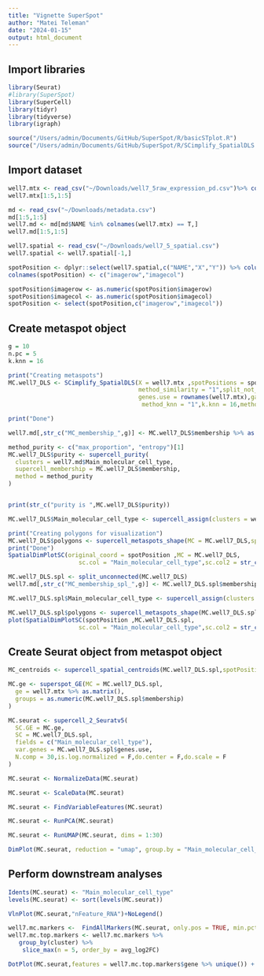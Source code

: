 ```yaml
---
title: "Vignette SuperSpot"
author: "Matei Teleman"
date: "2024-01-15"
output: html_document
---
```


## Import libraries
```r
library(Seurat)
#library(SuperSpot)
library(SuperCell)
library(tidyr)
library(tidyverse)
library(igraph)
```

```r
source("/Users/admin/Documents/GitHub/SuperSpot/R/basicSTplot.R")
source("/Users/admin/Documents/GitHub/SuperSpot/R/SCimplify_SpatialDLS.R")
```


## Import dataset
```r
well7.mtx <- read_csv("~/Downloads/well7_5raw_expression_pd.csv")%>% column_to_rownames("GENE")
well7.mtx[1:5,1:5]

md <- read_csv("~/Downloads/metadata.csv")
md[1:5,1:5]
well7.md <- md[md$NAME %in% colnames(well7.mtx) == T,]
well7.md[1:5,1:5]

well7.spatial <- read_csv("~/Downloads/well7_5_spatial.csv")
well7.spatial <- well7.spatial[-1,]

spotPosition <- dplyr::select(well7.spatial,c("NAME","X","Y")) %>% column_to_rownames("NAME")
colnames(spotPosition) <- c("imagerow","imagecol")

spotPosition$imagerow <- as.numeric(spotPosition$imagerow)
spotPosition$imagecol <- as.numeric(spotPosition$imagecol)
spotPosition <- select(spotPosition,c("imagerow","imagecol"))
```

## Create metaspot object
```r
g = 10
n.pc = 5
k.knn = 16

print("Creating metaspots")
MC.well7_DLS <- SCimplify_SpatialDLS(X = well7.mtx ,spotPositions = spotPosition ,
                                     method_similarity = "1",split_not_connected = T,
                                     genes.use = rownames(well7.mtx),gamma = i,n.pc = 30,
                                      method_knn = "1",k.knn = 16,method_normalization = "log_normalize",cell.annotation = well7.md$Main_molecular_cell_type)

print("Done")

well7.md[,str_c("MC_membership_",g)] <- MC.well7_DLS$membership %>% as.character()

method_purity <- c("max_proportion", "entropy")[1]
MC.well7_DLS$purity <- supercell_purity(
  clusters = well7.md$Main_molecular_cell_type,
  supercell_membership = MC.well7_DLS$membership, 
  method = method_purity
)


print(str_c("purity is ",MC.well7_DLS$purity))

MC.well7_DLS$Main_molecular_cell_type <- supercell_assign(clusters = well7.md$Main_molecular_cell_type,supercell_membership = MC.well7_DLS$membership,method = "absolute")

print("Creating polygons for visualization")
MC.well7_DLS$polygons <- supercell_metaspots_shape(MC = MC.well7_DLS,spotpositions = spotPosition ,annotation = "Main_molecular_cell_type",concavity = 2,membership_name = "membership")
print("Done")
SpatialDimPlotSC(original_coord = spotPosition ,MC = MC.well7_DLS,
                    sc.col = "Main_molecular_cell_type",sc.col2 = str_c("MC_membership_",g),polygons_col = "polygons" ,meta_data = well7.md , pt_size = 1,concavity = 2)+NoLegend()

MC.well7_DLS.spl <- split_unconnected(MC.well7_DLS)
well7.md[,str_c("MC_membership_spl_",g)] <- MC.well7_DLS.spl$membership %>% as.character()

MC.well7_DLS.spl$Main_molecular_cell_type <- supercell_assign(clusters = well7.md $Main_molecular_cell_type,supercell_membership = MC.well7_DLS.spl$membership,method = "absolute")

MC.well7_DLS.spl$polygons <- supercell_metaspots_shape(MC.well7_DLS.spl,spotpositions = spotPosition ,annotation = "Main_molecular_cell_type",concavity = 2,membership_name = "membership")
plot(SpatialDimPlotSC(spotPosition ,MC.well7_DLS.spl,
                    sc.col = "Main_molecular_cell_type",sc.col2 = str_c("MC_membership_spl_",g),polygons_col = "polygons" ,meta_data = well7.md , concavity = 2)+NoLegend()+ theme(plot.background = element_rect(fill = 'black'),panel.background = element_rect(fill = 'black'),panel.grid.major = element_blank(), panel.grid.minor = element_blank()))
```

## Create Seurat object from metaspot object
```r
MC_centroids <- supercell_spatial_centroids(MC.well7_DLS.spl,spotPositions = spotPosition)

MC.ge <- superspot_GE(MC = MC.well7_DLS.spl,
  ge = well7.mtx %>% as.matrix(),
  groups = as.numeric(MC.well7_DLS.spl$membership)
)

MC.seurat <- supercell_2_Seuratv5(
  SC.GE = MC.ge, 
  SC = MC.well7_DLS.spl, 
  fields = c("Main_molecular_cell_type"),
  var.genes = MC.well7_DLS.spl$genes.use,
  N.comp = 30,is.log.normalized = F,do.center = F,do.scale = F
)

MC.seurat <- NormalizeData(MC.seurat)

MC.seurat <- ScaleData(MC.seurat)

MC.seurat <- FindVariableFeatures(MC.seurat)

MC.seurat <- RunPCA(MC.seurat)

MC.seurat <- RunUMAP(MC.seurat, dims = 1:30)

DimPlot(MC.seurat, reduction = "umap", group.by = "Main_molecular_cell_type")
```

## Perform downstream analyses
```r
Idents(MC.seurat) <- "Main_molecular_cell_type" 
levels(MC.seurat) <- sort(levels(MC.seurat))

VlnPlot(MC.seurat,"nFeature_RNA")+NoLegend()

well7.mc.markers <-  FindAllMarkers(MC.seurat, only.pos = TRUE, min.pct = 0.25, logfc.threshold = 0.25 ) %>% filter(p_val_adj < 0.05)
well7.mc.top.markers <- well7.mc.markers %>%
   group_by(cluster) %>%
    slice_max(n = 5, order_by = avg_log2FC)

DotPlot(MC.seurat,features = well7.mc.top.markers$gene %>% unique()) + RotatedAxis()
```

